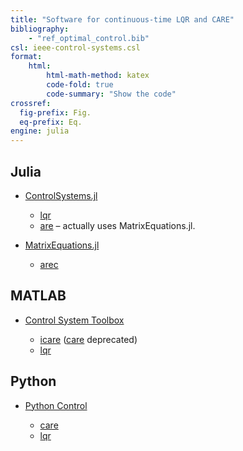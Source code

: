 ```yaml
---
title: "Software for continuous-time LQR and CARE"
bibliography: 
    - "ref_optimal_control.bib"
csl: ieee-control-systems.csl
format:
    html:
        html-math-method: katex
        code-fold: true
        code-summary: "Show the code"
crossref:
  fig-prefix: Fig. 
  eq-prefix: Eq.
engine: julia
---
```


## Julia

- [ControlSystems.jl](https://github.com/JuliaControl/ControlSystems.jl)

  - [lqr](https://juliacontrol.github.io/ControlSystems.jl/stable/lib/synthesis/#ControlSystemsBase.lqr-Tuple{Union{Continuous,%20Type{Continuous}},%20Any,%20Any,%20Any,%20Any,%20Vararg{Any}})
  - [are](https://juliacontrol.github.io/ControlSystems.jl/stable/lib/analysis/#ControlSystemsBase.are-Tuple{Union{Continuous,%20Type{Continuous}},%20AbstractMatrix,%20Any,%20Any,%20Any}) – actually uses MatrixEquations.jl.

- [MatrixEquations.jl](https://github.com/andreasvarga/MatrixEquations.jl)

  - [arec](https://andreasvarga.github.io/MatrixEquations.jl/dev/riccati.html#MatrixEquations.arec)

## MATLAB

- [Control System Toolbox](https://www.mathworks.com/products/control.html) 

  - [icare](https://www.mathworks.com/help/control/ref/icare.html) ([care](https://www.mathworks.com/help/control/ref/care.html) deprecated)
  - [lqr](https://www.mathworks.com/help/control/ref/lti.lqr.html)

## Python 

- [Python Control](https://github.com/python-control/python-control)

  - [care](https://python-control.readthedocs.io/en/stable/generated/control.care.html)
  - [lqr](https://python-control.readthedocs.io/en/stable/generated/control.lqr.html)